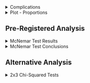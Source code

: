 <!-- Complications -->

<details>
  <summary>
  Complications
  </summary>

<br>

The pre-registration document states . . . 

- *The first-outcome memory tests will be analyzed with a sequence of three McNemar Tests.* **<u>Each test will compare two of the groups and</u> the proportion reporting the extreme option for the high- and low-value option.** *The target prediction of the Encoding Hypothesis is that the proportion of extreme outcomes reported first will be reliably lower in the Extreme First group. Ideally, we would run one test with all three groups (like an overall ANOVA), but as of the time of writing this pre-registration, we have not been able to identify the appropriate variation of a chi-squared test that would work for this scenario.*
  
Based on this, it seems that the plan was to use McNemar Tests for condition comparisons, doing so three times to compare each pair of conditions (E1 vs EL, E1 vs NE, EL vs NE), while also factoring in counts/proportions for the 20th and 80th extremes. It is not clear that there is a way to do that with this test.  You can do one McNemar Test for each condition (which is what has been done below), but you cannot compare across conditions, like is stated in the pre-registration document.

**Alternative to McNemar tests:**

An alternative method to obtain a comparison across conditions could be to run two standard Pearson's Chi-squared tests using a 3 x 2 contingency table for the the High and Low choices respectively, like so...

```r
df_h <- data.frame(
  `High Extreme` = c('a','c', 'e'),
  Other = c('b','d','f')
  )

df_l <- data.frame(
  `Low Extreme` = c('a','c', 'e'),
  Other = c('b','d','f')
  )

rownames(df_h) <- c('Extreme First', 'Extreme Last', 'No Extreme')
rownames(df_l) <- c('Extreme First', 'Extreme Last', 'No Extreme')

kable(df_h, 'html') %>%
  kable_classic(full_width = F, position = "left", html_font = "Arial")
```

<br>

```r
kable(df_l, 'html') %>%
  kable_classic(full_width = F, position = "left", html_font = "Arial")
```

This would tell you whether reporting the extreme option varied according to condition, and then you could look at the standardized residuals to see where a difference is happening. Or you could do pairwise tests with appropriate p-value adjustments. 

<br>

</details>

<!-- Plot -->

<details>
  <summary>
  Plot - Proportions
  </summary>
  
<br>
  
```r
source('r-scripts/fo-recall/fo_recall_filter.R')
source('r-scripts/fo-recall/fo_recall_plots.R')

include_graphics(
  file.path(main_dir,"plots/fo-recall/plt_fo_prop.png")
)
```

Note: 

- Proportions are taken within condition and context (high/low). E.g., All the green bars in the top left sum to 1, all the orange bars in the top middle sum to 1, and so on. 
- The colour palette is colourblind friendly.

<br>

</details>

## Pre-Registered Analysis

<!-- McNemar Test with Odds Ratio and Cohen's g effect sizes -->

<details>
  <summary>
    McNemar Test Results
  </summary>
  
```r
# source('r-scripts/fo-recall/fo_recall_filter.R')
source('r-scripts/fo-recall/pr_fo_recall_analysis.R')

kable(fo_stats, 'html', digits = 3) %>%
  kable_classic(full_width = T, position = "center", html_font = "Arial") #%>%
  #column_spec(c(4, 6), bold = T)
```

<br>

Effect Size Interpretation

```r
kable(interp, 'html', digits = 3) %>%
  kable_classic(full_width = F, position = "left", html_font = "Arial")
```

<br>

Note:

- Report either the odds ratio or Cohen's $g$, not both.
- Almost nobody has heard of Cohen's $g$ and wouldn't know how to interpret it. Furthermore, they would probably confuse it with Hedge's $g$ (which is a variant of Cohen's $d$).  Therefore, it's probably best to report the odds ratio.

<br>

</details>

<!-- McNemar Test Conclusions -->

<details>
  <summary>
    McNemar Test Conclusions
  </summary>

```r
chi <- round(fo_stats$Statistic, 2)
df <- round(fo_stats$df)
p <- round(fo_stats$p.value, 3)
OR <- round(fo_stats$OR, 2)
```

<br>

<h4>Extreme First Condition:</h4>

```r
kable(g1_tab, 'html') %>%
  kable_classic(full_width = F, position = "left", html_font = "Arial")
```

<br>

$\chi^2(`r df[1]`) = `r chi[1]`, p = `r p[1]`$

- There is a significant change in judgement evaluation between the high and low risky doors.

- The odds of stating the extreme value given they are seeing the high-risk door is `r OR[1]` times that of seeing the low-risk door and not stating the extreme value.

<br>

<h4>Extreme Last Condition:</h4>

```r
kable(g2_tab, "html") %>%
  kable_classic(full_width = F, position = "left", html_font = "Arial")
```

<br>

$\chi^2(`r df[2]`) = `r chi[2]`, p = `r p[2]`$

- There is a significant change in judgement evaluation between the high and low risky doors.

- The odds of stating the extreme value given they are seeing the high-risk door is `r OR[2]` times that of seeing the low-risk door and not stating the extreme value.

<br>

<h4>No Extreme Condition:</h4>

```r
kable(g3_tab, 'html') %>%
  kable_classic(full_width = F, position = "left", html_font = "Arial")
```

<br>

$\chi^2(`r df[3]`) = `r chi[3]`, p = `r p[3]`$

- There is a significant change in judgement evaluation between the high and low risky doors.

- The odds of stating the extreme value given they are seeing the high-risk door is `r OR[3]` times that of seeing the low-risk door and not stating the extreme value.

<br>

</details>

## Alternative Analysis

<!-- 2x3 Chi-Squared Tests -->

<details>
  <summary>
    2x3 Chi-Squared Tests
  </summary>

```r
source('r-scripts/fo-recall/chisq_fo_recall_analysis.R')

chi <- round(c(fo_high_test$statistic, fo_low_test$statistic), 2)
df <- round(c(fo_high_test$parameter, fo_low_test$parameter), 2)
p <- round(c(fo_high_test$p.value, fo_low_test$p.value), 3)
v <- round(c(fo_high_eff, fo_low_eff), 2)
```

<h4> High Value Results </h4>

```r
kable(fo_high_tab, 'html', caption = 'High Value Contingency Table') %>%
  kable_classic(full_width = F, position = "left", html_font = "Arial")
```

<br>

$\chi^2(`r df[1]`) = `r chi[1]`, p = `r p[1]`, \varphi_c = `r v[1]`$

- Cannot rule out that recalling the extreme value is independent of condition.


```r
kable(std_res_high, 'html', caption = 'Standardized Residuals', digits = 2) %>%
  kable_classic(full_width = F, position = "float_left", html_font = "Arial")

kable(p_high, 'html', caption = 'p-values', digits = 3) %>%
  kable_classic(full_width = F, position = "float_left", html_font = "Arial")
```

<br>
<br>
<br>
<br>
<br>
<br>
<br>

- None of the three conditions differ significantly from the expected value.

<br>


<h4> Low Value Results </h4>

```r
kable(fo_low_tab, 'html', caption = 'Low Value Contingency Table') %>%
  kable_classic(full_width = F, position = "left", html_font = "Arial")
```

<br>

$\chi^2(`r df[2]`) = `r chi[2]`, p = `r p[2]`, \varphi_c = `r v[2]`$

- Recalling the extreme value is dependent on condition; however, the association/effect is a weak/small one.


```r
kable(std_res_low, 'html', caption = 'Standardized Residuals', digits = 2) %>%
  kable_classic(full_width = F, position = "float_left", html_font = "Arial")

kable(p_low, 'html', caption = 'p-values', digits = 3) %>%
  kable_classic(full_width = F, position = "float_left", html_font = "Arial")
```

<br>
<br>
<br>
<br>
<br>
<br>
<br>

The *No Extreme* and *Extreme 1st* conditions both differ significantly from the expected value. The *No Extreme* condition tends to recall the extreme value, whereas *Extreme 1st* does not.

- No Extreme: $z = `r round(std_res_low[4], 2)`, p = `r round(p_low[4], 3)`$

- Extreme 1st: $z = `r round(std_res_low[5], 2)`, p = `r round(p_low[5], 3)`$

<br>

<h4>Post-Hoc Pairwise Fisher-Exact Tests</h4>

```r
kable(fish_tests, 'html', digits = 4) %>%
  kable_classic(full_width = F, position = "left", html_font = "Arial")
```

<br>

- Recalling the extreme value was found to be dependent on condition ($p = `r round(fish_tests$p_value_adj[4], 3)`$) only when low value options in the No Extreme and Extreme First conditions are considered (Row 4 in the table). Everything else fails to reach significance.  

<br>

Note:

- In the contingency tables, 'Yes' indicates the extreme value was recalled, 'No' indicates that it was not.

- Only recalled outcomes that matched the programmed values were included. i.e., if they saw the *High Value Risky Door*, 80 was logged as "Yes" and 60 was logged as "No." If they saw the *Low Value Risky Door*, 20 was logged as "Yes", 40 was logged as "No". Participants who responded with any "other" values were removed from the analysis. Only Risky doors were evaluated. 

- In total, removing "other" responses resulted `r n_other` participants being excluded from these analyses leaving a final N = `r n_fo`.

- $\varphi_c$ is Cramér’s V, a measure of association for two nominal variables (i.e., an effect size of sorts). It can take a value between 0 and 1, with 0 indicating no association (i.e., full independence). 

- Post-hoc analysis on each $\chi^2$ test was conducted by evaluating the standardized residuals from the chi-square analysis because it seemed the most intuitive approach. However, pairwise Pearson Chi-squared or Fisher Exact tests across the three conditions were also run. The `p_value_adj` column shows corrected p-values using the Holm-Bonferroni method.




<br>

</details>
























